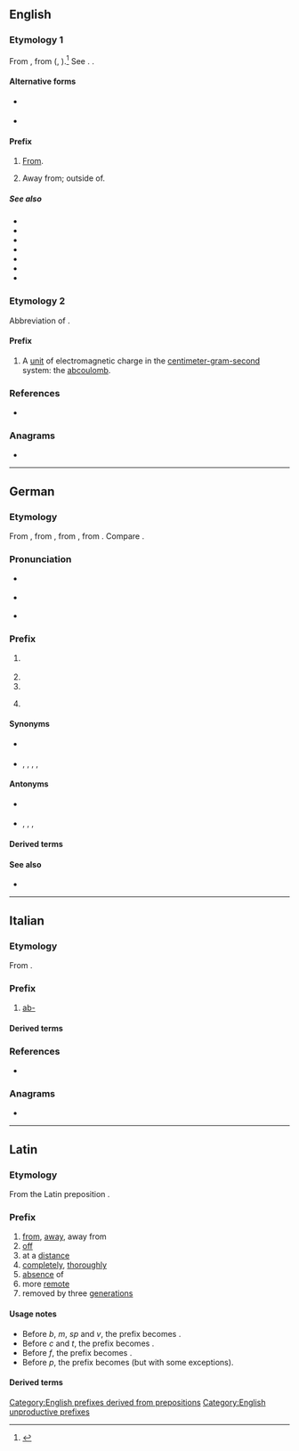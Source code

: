 {{also|Appendix:Variations of "ab"}}
==English==

===Etymology 1===
From {{bor|en|la|ab-}}, from {{der|en|ine-pro|*h₂epo||off, away}} ({{cog|en|off}}, {{m|en|of}}).<ref>{{R:CDOE|page=1}}
</ref> See {{cog|ine-pro|*apo-}}. {{doublet|en|apo-|off-}}.

====Alternative forms====
* {{l|en|a-}} {{qualifier|found if the root word started with ''m'', ''p'', or ''v''}}
* {{l|en|abs-}} {{qualifier|found if the root word started with ''c'' or ''t''}}

====Prefix====
{{en-prefix}}

# {{lb|en|non-productive}} [[from|From]].
#: {{prefixusex|en|sorb|absorb}}
# {{lb|en|non-productive}} Away from; outside of.
#: {{prefixusex|en|normal|abnormal}}
#: {{prefixusex|en|axial|abaxial}}

=====See also=====
* {{l|en|a-}}
* {{l|en|a posteriori}}
* {{l|en|a priori}}
* {{l|en|ab initio}}
* {{l|en|apo-}}
* {{l|en|of}}
* {{l|en|off}}

[[Category:English prefixes derived from prepositions]]

===Etymology 2===
Abbreviation of {{m|en|absolute}}.

====Prefix====
{{en-prefix}}

# {{lb|en|physics}} A [[unit]] of electromagnetic charge in the [[centimeter-gram-second]] system: the [[abcoulomb]].

===References===
<references/>
* {{R:OneLook}}

===Anagrams===
* {{anagrams|en|a=ab|-ba-|B. A.|B.A.|BA|Ba|ba|ba'}}

[[Category:English unproductive prefixes]]

----

==German==

===Etymology===
From {{m|de|ab}}, from {{der|de|gmh|[[abe]], [[ab]]}}, from {{der|de|goh|ab}}, from {{der|de|gem-pro|*ab}}. Compare {{cog|en|off-}}.

===Pronunciation===
* {{a|Standard German}} {{IPA|de|/ap/|[ʔäpʰ]}}
* {{a|Switzerland}} {{IPA|de|/ab̥/}}
* {{audio|de|De-ab-.ogg|Audio}}

===Prefix===
{{de-pref}}

# {{non-gloss definition|Separable verb prefix that indicates removal or quitting, [[off]], [[away]].}}
#: {{prefixusex|de|fahren|gloss1=to drive|abfahren|gloss2=to depart, drive away}}
#: {{prefixusex|de|spülen|gloss1=to rinse, wash|abspülen|gloss2=to rinse off, wash off}}
# {{non-gloss definition|Separable verb prefix that indicates a downward movement, [[down]].}}
# {{non-gloss definition|Separable verb prefix that indicates [[from]] or [[of]].}}
# {{non-gloss definition|Noun prefix that indicates [[deviation]] or being different from the source.}}
#: {{prefixusex|de|Art|gloss1=kind, sort|Abart|gloss2=variety, variant, anomality}}
#: {{prefixusex|de|Gott|gloss1=God|Abgott|gloss2=idol; god other than the true God}}
#: {{prefixusex|de|Laut|gloss1=sound|Ablaut|gloss2=[[ablaut]]; vowel gradation or alternation}}

====Synonyms====
* {{sense|off}} {{l|de|aus-}}
* {{sense|down}} {{l|de|hinab-}}, {{l|de|herab-}}, {{l|de|runter-}}, {{l|de|herunter-}}, {{l|de|hinunter-}}

====Antonyms====
* {{sense|on}} {{l|de|an-}}
* {{sense|up}} {{l|de|auf-}}, {{l|de|rauf-}}, {{l|de|hinauf-}}, {{l|de|herauf-}}

====Derived terms====
{{prefixsee|de}}

====See also====
* {{l|de|ab}}

----

==Italian==

===Etymology===
From {{der|it|la|ab||from, away from}}.

===Prefix===
{{head|it|prefix}}

# [[#English|ab-]] {{gloss|away from; outside of}}

====Derived terms====
{{prefixsee|it|ab-}}

===References===
* {{R:it:Olivetti}}

===Anagrams===
* {{anagrams|it|a=ab|ba}}

----

==Latin==

===Etymology===
From the Latin preposition {{m|la|ab||from, away from, of}}.

===Prefix===
{{head|la|prefix}}

# [[from]], [[away]], away from
# [[off]]
# at a [[distance]]
# [[completely]], [[thoroughly]]
# [[absence]] of
# more [[remote]]
# removed by three [[generation]]s
#: {{m|la|abamita|'''ab'''amita|great-great-grandaunt}}
#: {{m|la|abavia|'''ab'''avia|great-great-grandmother}}
#: {{m|la|abavunculus|'''ab'''avunculus|great-great-granduncle}}
#: {{m|la|abavus|'''ab'''avus|great-great-grandfather}}
#: {{m|la|abmātertera|'''ab'''mātertera|great-great-grandaunt}}
#: {{m|la|abnepōs|'''ab'''nepōs|great-great-grandson}}
#: {{m|la|abneptis|'''ab'''neptis|great-great-granddaughter}}
#: {{m|la|absocer|'''ab'''socer|great-great-grandfather-in-law}}

====Usage notes====
* Before ''b'', ''m'', ''sp'' and ''v'', the prefix becomes {{m|la|ā-}}.
* Before ''c'' and ''t'', the prefix becomes {{m|la|abs-}}.
* Before ''f'', the prefix becomes {{m|la|au-}}.
* Before ''p'', the prefix becomes {{m|la|as-}} (but with some exceptions).

====Derived terms====
{{prefixsee|la}}